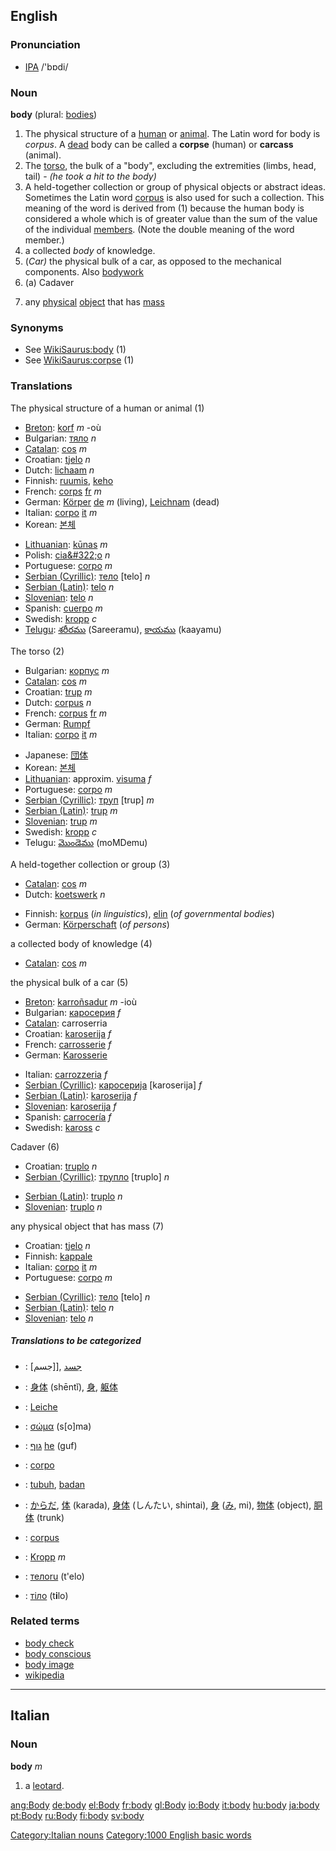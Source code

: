 ==English==

{{rank|help|number|alone|340|body|point|letter|become}}

===Pronunciation===
* [[IPA]] /'bɒdi/

===Noun===
'''body''' (plural: [[bodies]])

#The physical structure of a [[human]] or [[animal]].  The Latin word for body is ''corpus''.  A [[dead]] body can be called a '''corpse''' (human) or '''carcass''' (animal).
#The [[torso]], the bulk of a "body", excluding the extremities (limbs, head, tail) - ''(he took a hit to the body)''
#A held-together collection or group of physical objects or abstract ideas.  Sometimes the Latin word [[corpus]] is also used for such a collection.  This meaning of the word is derived from (1) because the human body is considered a whole which is of greater value than the sum of the value of the individual [[member]]s.  (Note the double meaning of the word member.)
#a collected ''body'' of knowledge.
#(''Car)''  the physical bulk of a car, as opposed to the mechanical components. Also [[bodywork]]
#(a) Cadaver
#{{physics}} any [[physical]] [[object]] that has [[mass]]

===Synonyms===
*See [[WikiSaurus:body]] (1)
*See [[WikiSaurus:corpse]] (1)

===Translations===
;The physical structure of a human or animal (1)
{{top}}
*[[Breton]]: [[korf]] ''m'' -où
*Bulgarian: [[тяло]] ''n''
*[[Catalan]]: [[cos]] ''m''
*Croatian: [[tjelo]] ''n''
*Dutch: [[lichaam]] ''n''
*Finnish: [[ruumis]], [[keho]]
*French: [[corps]] [[:fr:corps|fr]] ''m''
*German: [[Körper]] [[:de:Körper|de]] ''m'' (living), [[Leichnam]] (dead)
*Italian: [[corpo]] [[:it:corpo|it]] ''m''
*Korean: [[본체]]
{{mid}}
*[[Lithuanian]]: [[kūnas]] ''m''
*Polish: [[cia&#322;o]] ''n''
*Portuguese: [[corpo]] ''m''
*[[Serbian (Cyrillic)]]: [[тело]] [telo] ''n''
*[[Serbian (Latin)]]: [[telo]] ''n''
*[[Slovenian]]: [[telo]] ''n''
*Spanish: [[cuerpo]] ''m''
*Swedish: [[kropp]] ''c''
*[[Telugu]]: [[శరీరము]] (Sareeramu), [[కాయము]] (kaayamu)
{{bottom}}

;The torso (2)
{{top}}
*Bulgarian: [[корпус]] ''m''
*[[Catalan]]: [[cos]] ''m''
*Croatian: [[trup]] ''m''
*Dutch: [[corpus]] ''n''
*French: [[corpus]] [[:fr:corpus|fr]] ''m''
*German: [[Rumpf]]
*Italian: [[corpo]] [[:it:corpo|it]] ''m''
{{mid}}
*Japanese: [[団体]]
*Korean: [[본체]]
*[[Lithuanian]]: approxim. [[visuma]] ''f''
*Portuguese: [[corpo]] ''m''
*[[Serbian (Cyrillic)]]: [[труп]] [trup] ''m''
*[[Serbian (Latin)]]: [[trup]] ''m''
*[[Slovenian]]: [[trup]] ''m''
*Swedish: [[kropp]] ''c''
*Telugu: [[మొండెము]] (moMDemu)
{{bottom}}

;A held-together collection or group (3)
{{top}}
*[[Catalan]]: [[cos]] ''m''
*Dutch: [[koetswerk]] ''n''
{{mid}}
*Finnish: [[korpus]] (''in linguistics''), [[elin]] (''of governmental bodies'')
*German: [[Körperschaft]] (''of persons'')
{{bottom}}

;a collected body of knowledge (4)
{{top}}
*[[Catalan]]: [[cos]] ''m''
{{mid}}
{{bottom}}

;the physical bulk of a car (5)
{{top}}
*[[Breton]]: [[karroñsadur]] ''m'' -ioù
*Bulgarian: [[каросерия]] ''f''
*[[Catalan]]: carroserria
*Croatian: [[karoserija]] ''f''
*French: [[carrosserie]] ''f''
*German: [[Karosserie]]
{{mid}}
*Italian: [[carrozzeria]] ''f''
*[[Serbian (Cyrillic)]]: [[каросерија]] [karoserija] ''f''
*[[Serbian (Latin)]]: [[karoserija]] ''f''
*[[Slovenian]]: [[karoserija]] ''f''
*Spanish: [[carrocería]] ''f''
*Swedish: [[kaross]] ''c''
{{bottom}}

;Cadaver (6)
{{top}}
*Croatian: [[truplo]] ''n''
*[[Serbian (Cyrillic)]]: [[трупло]] [truplo] ''n''
{{mid}}
*[[Serbian (Latin)]]: [[truplo]] ''n''
*[[Slovenian]]: [[truplo]] ''n''
{{bottom}}

;any physical object that has mass (7)
{{top}}
*Croatian: [[tjelo]] ''n''
*Finnish: [[kappale]]
*Italian: [[corpo]] [[:it:corpo|it]] ''m''
*Portuguese: [[corpo]] ''m''
{{mid}}
*[[Serbian (Cyrillic)]]: [[тело]] [telo] ''n''
*[[Serbian (Latin)]]: [[telo]] ''n''
*[[Slovenian]]: [[telo]] ''n''
{{bottom}}

=====Translations to be categorized=====
{{checktrans}}

*{{ttbc|Arabic}}: [جسم]], [[جسد]]
*{{ttbc|Chinese}}: [[身体]] (shēntǐ), [[身]], [[躯体]]
*{{ttbc|German}}: [[Leiche]]
*{{ttbc|Greek}}: [[σώμα]] (s[o]ma)
*{{ttbc|Hebrew}}: [[גוף]] [[:he:גוף|he]] (guf)
*{{ttbc|Ido}}: [[corpo]]

*{{ttbc|Indonesian}}: [[tubuh]], [[badan]]
*{{ttbc|Japanese}}: [[からだ]], [[体]] (karada), [[身体]] (しんたい, shintai), [[身]] ([[み]], mi), [[物体]] (object), [[胴体]] (trunk)
*{{ttbc|Latin}}: [[corpus]]
*{{ttbc|Low Saxon}}: [[Kropp]] ''m''
*{{ttbc|Russian}}: [[тело]][[:ru:тело|ru]] (t'elo)
*{{ttbc|Ukrainian}}: [[тіло]] {{n}} (t'''i'''lo)

===Related terms===
*[[body check]]
*[[body conscious]]
*[[body image]]
*[[w:body|wikipedia]]

----

==Italian==
===Noun===
'''body''' ''m''
# a [[leotard]].
[[Category:Italian nouns]]

[[Category:1000 English basic words]]
[[ang:Body]]
[[de:body]]
[[el:Body]]
[[fr:body]]
[[gl:Body]]
[[io:Body]]
[[it:body]]
[[hu:body]]
[[ja:body]]
[[pt:Body]]
[[ru:Body]]
[[fi:body]]
[[sv:body]]